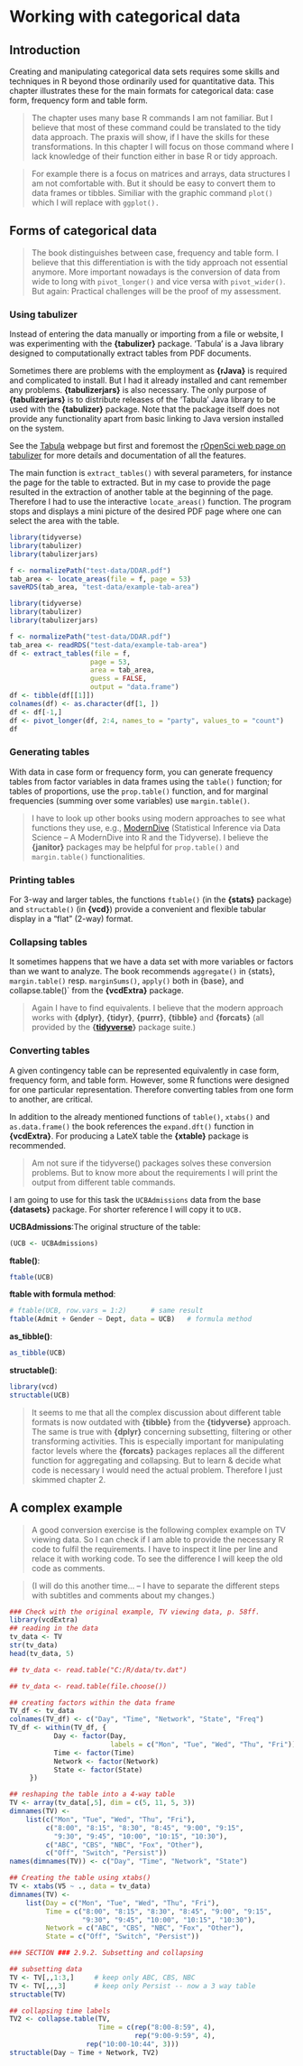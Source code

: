 # Working with categorical data

## Introduction

Creating and manipulating categorical data sets requires some skills and techniques in R beyond those ordinarily used for quantitative data. This chapter illustrates these for the main formats for categorical data: case form, frequency form and table form.

> The chapter uses many base R commands I am not familiar. But I believe that most of these command could be translated to the tidy data approach. The praxis will show, if I have the skills for these transformations. In this chapter I will focus on those command where I lack knowledge of their function either in base R or tidy approach.

> For example there is a focus on matrices and arrays, data structures I am not comfortable with. But it should be easy to convert them to data frames or tibbles. Similiar with the graphic command `plot()` which I will replace with `ggplot().`

## Forms of categorical data

> The book distinguishes between case, frequency and table form. I believe that this differentiation is with the tidy approach not essential anymore. More important nowadays is the conversion of data from wide to long with `pivot_longer()` and vice versa with `pivot_wider()`. But again: Practical challenges will be the proof of my assessment.


### Using tabulizer

Instead of entering the data manually or importing from a file or website, I was experimenting with the **{tabulizer}** package. 'Tabula' is a Java library designed to computationally extract tables from PDF documents. 

Sometimes there are problems with the employment as **{rJava}** is required and complicated to install. But I had it already installed and cant remember any problems. **{tabulizerjars}** is also necessary. The only purpose of **{tabulizerjars}** is to distribute releases of the 'Tabula' Java library to be used with the **{tabulizer}** package. Note that the package itself does not provide any functionality apart from basic linking to Java version installed on the system.

See the [Tabula](https://tabula.technology/) webpage but first and foremost the [rOpenSci web page on tabulizer](https://docs.ropensci.org/tabulizer/index.html) for more details and documentation of all the features.

The main function is `extract_tables()` with several parameters, for instance the page for the table to extracted. But in my case to provide the page resulted in the extraction of another table at the beginning of the page. Therefore I had to use the interactive `locate_areas()` function. The program stops and displays a mini picture of the desired PDF page where one can select the area with the table.


```r
library(tidyverse)
library(tabulizer)
library(tabulizerjars)

f <- normalizePath("test-data/DDAR.pdf")
tab_area <- locate_areas(file = f, page = 53)
saveRDS(tab_area, "test-data/example-tab-area")
```

```r
library(tidyverse)
library(tabulizer)
library(tabulizerjars)

f <- normalizePath("test-data/DDAR.pdf")
tab_area <- readRDS("test-data/example-tab-area")
df <- extract_tables(file = f,
                    page = 53, 
                    area = tab_area,
                    guess = FALSE,
                    output = "data.frame")
df <- tibble(df[[1]])
colnames(df) <- as.character(df[1, ])
df <- df[-1,]
df <- pivot_longer(df, 2:4, names_to = "party", values_to = "count")
df
```


### Generating tables

With data in case form or frequency form, you can generate frequency tables from factor variables in data frames using the `table()` function; for tables of proportions, use the `prop.table()` function, and for marginal frequencies (summing over some variables) use `margin.table()`.

::: {.todobox}
> I have to look up other books using modern approaches to see what functions they use, e.g., [ModernDive](https://moderndive.netlify.app/index.html) (Statistical Inference via Data Science -- A ModernDive into R and the Tidyverse). I believe the **{janitor}** packages may be helpful for `prop.table()` and `margin.table()` functionalities.
:::

### Printing tables

For 3-way and larger tables, the functions `ftable()` (in the **{stats}** package) and `structable()` (in **{vcd}**) provide a convenient and flexible tabular display in a “flat” (2-way) format.

### Collapsing tables

It sometimes happens that we have a data set with more variables or factors than we want to analyze. The book recommends `aggregate()` in {stats}, `margin.table()` resp. `marginSums()`, `apply()` both in {base}, and collapse.table()` from the **{vcdExtra}** package.

::: {.todobox}
> Again I have to find equivalents. I believe that the modern approach works with **{dplyr}**, **{tidyr}**, **{purrr}**, **{tibble}** and **{forcats}** (all provided by the **{[tidyverse](https://tidyverse.tidyverse.org/)}** package suite.)
:::

### Converting tables

A given contingency table can be represented equivalently in case form, frequency form, and table form. However, some R functions were designed for one particular representation. Therefore converting tables from one form to another, are critical.

In addition to the already mentioned functions of `table()`, `xtabs()` and `as.data.frame()` the book references the `expand.dft()` function in **{vcdExtra}**. For producing a LateX table the **{xtable}** package is recommended.

> Am not sure if the tidyverse() packages solves these conversion problems. But to know more about the requirements I will print the output from different table commands.


I am going to use for this task the `UCBAdmissions` data from the base **{datasets}** package. For shorter reference I will copy it to `UCB.`

**UCBAdmissions**:The original structure of the table:

```r
(UCB <- UCBAdmissions)
```


**ftable()**:

```r
ftable(UCB)
```

**ftable with formula method**: 

```r
# ftable(UCB, row.vars = 1:2)      # same result
ftable(Admit + Gender ~ Dept, data = UCB)   # formula method
```

**as_tibble()**: 

```r
as_tibble(UCB)
```

**structable()**:

```r
library(vcd)
structable(UCB)
```

> It seems to me that all the complex discussion about different table formats is now outdated with **{tibble}** from the **{tidyverse}** approach. The same is true with **{dplyr}** concerning subsetting, filtering or other transforming activities. This is especially important for manipulating factor levels where the **{forcats}** packages replaces all the different function for aggregating and collapsing. But to learn & decide what code is necessary I would need the actual problem. Therefore I just skimmed chapter 2.

## A complex example

> A good conversion exercise is the following complex example on TV viewing data. So I can check if I am able to provide the necessary R code to fulfil the requirements. I have to inspect it line per line and relace it with working code. To see the difference I will keep the old code as comments. 

> (I will do this another time… -- I have to separate the different steps with subtitles and comments about my changes.)

```r
### Check with the original example, TV viewing data, p. 58ff.
library(vcdExtra)
## reading in the data
tv_data <- TV
str(tv_data)
head(tv_data, 5)

## tv_data <- read.table("C:/R/data/tv.dat")

## tv_data <- read.table(file.choose())

## creating factors within the data frame
TV_df <- tv_data
colnames(TV_df) <- c("Day", "Time", "Network", "State", "Freq")
TV_df <- within(TV_df, {
           Day <- factor(Day,
                         labels = c("Mon", "Tue", "Wed", "Thu", "Fri"))
           Time <- factor(Time)
           Network <- factor(Network)
           State <- factor(State)
	 })

## reshaping the table into a 4-way table
TV <- array(tv_data[,5], dim = c(5, 11, 5, 3))
dimnames(TV) <-
    list(c("Mon", "Tue", "Wed", "Thu", "Fri"),
         c("8:00", "8:15", "8:30", "8:45", "9:00", "9:15",
           "9:30", "9:45", "10:00", "10:15", "10:30"),
         c("ABC", "CBS", "NBC", "Fox", "Other"),
         c("Off", "Switch", "Persist"))
names(dimnames(TV)) <- c("Day", "Time", "Network", "State")

## Creating the table using xtabs()
TV <- xtabs(V5 ~ ., data = tv_data)
dimnames(TV) <-
    list(Day = c("Mon", "Tue", "Wed", "Thu", "Fri"),
         Time = c("8:00", "8:15", "8:30", "8:45", "9:00", "9:15",
                  "9:30", "9:45", "10:00", "10:15", "10:30"),
         Network = c("ABC", "CBS", "NBC", "Fox", "Other"),
         State = c("Off", "Switch", "Persist"))

### SECTION ### 2.9.2. Subsetting and collapsing

## subsetting data
TV <- TV[,,1:3,]     # keep only ABC, CBS, NBC
TV <- TV[,,,3]       # keep only Persist -- now a 3 way table
structable(TV)

## collapsing time labels
TV2 <- collapse.table(TV,
                      Time = c(rep("8:00-8:59", 4),
                               rep("9:00-9:59", 4),
			       rep("10:00-10:44", 3)))
structable(Day ~ Time + Network, TV2)

```

